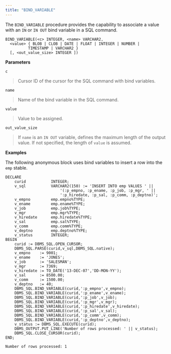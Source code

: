 ```yaml
---
title: "BIND_VARIABLE"
---
```


The `BIND_VARIABLE` procedure provides the capability to associate a value with an `IN` or `IN OUT` bind variable in a SQL command.

```
BIND_VARIABLE(<c> INTEGER, <name> VARCHAR2,
  <value> { BLOB | CLOB | DATE | FLOAT | INTEGER | NUMBER |
          TIMESTAMP | VARCHAR2 }
  [, <out_value_size> INTEGER ])
```

**Parameters**

`c`

> Cursor ID of the cursor for the SQL command with bind variables.

`name`

> Name of the bind variable in the SQL command.

`value`

> Value to be assigned.

`out_value_size`

> If `name` is an `IN OUT` variable, defines the maximum length of the output value. If not specified, the length of `value` is assumed.

**Examples**

The following anonymous block uses bind variables to insert a row into the `emp` stable.

```
DECLARE
    curid           INTEGER;
    v_sql           VARCHAR2(150) := 'INSERT INTO emp VALUES ' ||
                        '(:p_empno, :p_ename, :p_job, :p_mgr, ' ||
                        ':p_hiredate, :p_sal, :p_comm, :p_deptno)';
    v_empno         emp.empno%TYPE;
    v_ename         emp.ename%TYPE;
    v_job           emp.job%TYPE;
    v_mgr           emp.mgr%TYPE;
    v_hiredate      emp.hiredate%TYPE;
    v_sal           emp.sal%TYPE;
    v_comm          emp.comm%TYPE;
    v_deptno        emp.deptno%TYPE;
    v_status        INTEGER;
BEGIN
    curid := DBMS_SQL.OPEN_CURSOR;
    DBMS_SQL.PARSE(curid,v_sql,DBMS_SQL.native);
    v_empno    := 9001;
    v_ename    := 'JONES';
    v_job      := 'SALESMAN';
    v_mgr      := 7369;
    v_hiredate := TO_DATE('13-DEC-07','DD-MON-YY');
    v_sal      := 8500.00;
    v_comm     := 1500.00;
    v_deptno   := 40;
    DBMS_SQL.BIND_VARIABLE(curid,':p_empno',v_empno);
    DBMS_SQL.BIND_VARIABLE(curid,':p_ename',v_ename);
    DBMS_SQL.BIND_VARIABLE(curid,':p_job',v_job);
    DBMS_SQL.BIND_VARIABLE(curid,':p_mgr',v_mgr);
    DBMS_SQL.BIND_VARIABLE(curid,':p_hiredate',v_hiredate);
    DBMS_SQL.BIND_VARIABLE(curid,':p_sal',v_sal);
    DBMS_SQL.BIND_VARIABLE(curid,':p_comm',v_comm);
    DBMS_SQL.BIND_VARIABLE(curid,':p_deptno',v_deptno);
    v_status := DBMS_SQL.EXECUTE(curid);
    DBMS_OUTPUT.PUT_LINE('Number of rows processed: ' || v_status);
    DBMS_SQL.CLOSE_CURSOR(curid);
END;

Number of rows processed: 1
```

